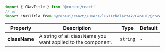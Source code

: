 
```jsx
import { CNavTitle } from '@coreui/react'
// or
import CNavTitle from '@coreui/react//Users/lukaszholeczek/CoreUI/@coreui/react/packages/coreui-react/src/components/nav/CNavTitle'
```

| Property | Description | Type | Default |
| --- | --- | --- | --- |
| **className** | A string of all className you want applied to the component. | `string` | - |
